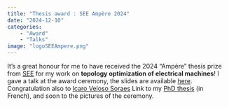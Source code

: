 ```yaml
---
title: "Thesis award : SEE Ampère 2024"
date: "2024-12-10"
categories:
    - "Award"
    - "Talks"
image: "logoSEEAmpere.png"
---
```


It's a great honour for me to have received the 2024 "Ampère" thesis prize from [SEE](https://see.asso.fr/) for my work on **topology optimization of electrical machines**! I gave a talk at the award ceremony, the slides are available [here](slidesSEE.pdf).
Congratulation also to [Icaro Veloso Soraes](https://www.linkedin.com/in/icarovsoares)
Link to my [PhD thesis](https://theses.fr/2023UPAST159) (in French), and soon to the pictures of the ceremony.